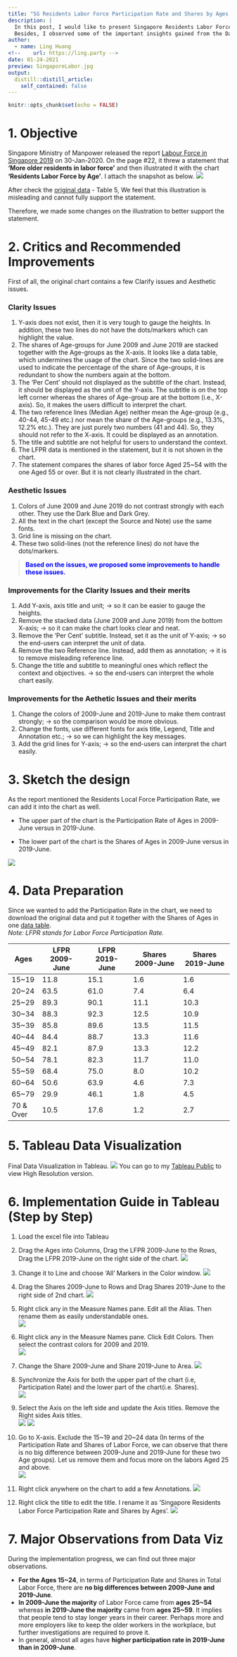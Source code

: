 ```yaml
---
title: "SG Residents Labor Force Participation Rate and Shares by Ages (2009 vs. 2019)"
description: |
  In this post, I would like to present Singapore Residents Labor Force Participation Rate and Shares by Ages in 2009 and in 2019 via the tool Tableau.  
  Besides, I observed some of the important insights gained from the Data Viz.
author:
  - name: Ling Huang
<!--    url: https://ling.party -->
date: 01-24-2021
preview: SingaporeLabor.jpg
output:
  distill::distill_article:
    self_contained: false
---
```



```r
knitr::opts_chunk$set(echo = FALSE)
```


# 1. Objective

Singapore Ministry of Manpower released the report [Labour Force in Singapore 2019](https://stats.mom.gov.sg/Pages/Labour-Force-In-Singapore-2019.aspx) on 30-Jan-2020. On the page #22, it threw a statement that **'More older residents in labor force'** and then illustrated it with the chart **'Residents Labor Force by Age'**. I attach the snapshot as below.
![](report.png)

After check the [original data](https://stats.mom.gov.sg/Pages/Labour-Force-Tables2019.aspx) - Table 5, We feel that this illustration is misleading and cannot fully support the statement.

Therefore, we made some changes on the illustration to better support the statement.

# 2. Critics and Recommended Improvements

First of all, the original chart contains a few Clarify issues and Aesthetic issues.

### Clarity Issues
1.  Y-axis does not exist, then it is very tough to gauge the heights. In addition, these two lines do not have the dots/markers which can highlight the value.  
2.  The shares of Age-groups for June 2009 and June 2019 are stacked together with the Age-groups as the X-axis. It looks like a data table, which undermines the usage of the chart. Since the two solid-lines are used to indicate the percentage of the share of Age-groups, it is redundant to show the numbers again at the bottom.  
3.  The 'Per Cent' should not displayed as the subtitle of the chart. Instead, it should be displayed as the unit of the Y-axis. The subtitle is on the top left corner whereas the shares of Age-group are at the bottom (i.e., X-axis). So, it makes the users difficult to interpret the chart.  
4.  The two reference lines (Median Age) neither mean the Age-group (e.g., 40-44, 45-49 etc.) nor mean the share of the Age-groups (e.g., 13.3%, 12.2% etc.). They are just purely two numbers (41 and 44). So, they should not refer to the X-axis. It could be displayed as an annotation.  
5.  The title and subtitle are not helpful for users to understand the context.  
6.  The LFPR data is mentioned in the statement, but it is not shown in the chart.  
7.  The statement compares the shares of labor force Aged 25~54 with the one Aged 55 or over. But it is not clearly illustrated in the chart. 

### Aesthetic Issues  
1.  Colors of June 2009 and June 2019 do not contrast strongly with each other. They use the Dark Blue and Dark Grey.  
2.  All the text in the chart (except the Source and Note) use the same fonts.  
3.  Grid line is missing on the chart.  
4.  These two solid-lines (not the reference lines) do not have the dots/markers.  

> <span style="color:blue">**Based on the issues, we proposed some improvements to handle these issues.** </span>

### Improvements for the Clarity Issues and their merits
1.	Add Y-axis, axis title and unit; -> so it can be easier to gauge the heights.
2.	Remove the stacked data (June 2009 and June 2019) from the bottom X-axis; -> so it can make the chart looks clear and neat.
3.	Remove the 'Per Cent' subtitle. Instead, set it as the unit of Y-axis; -> so the end-users can interpret the unit of data.
4.	Remove the two Reference line. Instead, add them as annotation; -> it is to remove misleading reference line.
5.	Change the title and subtitle to meaningful ones which reflect the context and objectives. -> so the end-users can interpret the whole chart easily.


### Improvements for the Aethetic Issues and their merits
1.	Change the colors of 2009-June and 2019-June to make them contrast strongly; -> so the comparison would be more obvious.
2.	Change the fonts, use different fonts for axis title, Legend, Title and Annotation etc.; -> so we can highlight the key messages.
3.	Add the grid lines for Y-axis; -> so the end-users can interpret the chart easily.

# 3. Sketch the design

As the report mentioned the Residents Local Force Participation Rate, we can add it into the chart as well.  

- The upper part of the chart is the Participation Rate of Ages in 2009-June versus in 2019-June. 

- The lower part of the chart is the Shares of Ages in 2009-June versus in 2019-June.  

![](sketch.jpg)

# 4. Data Preparation
Since we wanted to add the Participation Rate in the chart, we need to download the original data and put it together with the Shares of Ages in one [data table](./LFPRandSharesByAges.xlsx).  
_Note: LFPR stands for Labor Force Participation Rate._

| Ages      	| LFPR 2009-June 	| LFPR 2019-June 	| Shares 2009-June 	| Shares 2019-June 	|
|-----------	|----------------	|----------------	|------------------	|------------------	|
| 15~19     	|           11.8 	|           15.1 	|              1.6 	|              1.6 	|
| 20~24     	|           63.5 	|           61.0 	|              7.4 	|              6.4 	|
| 25~29     	|           89.3 	|           90.1 	|             11.1 	|             10.3 	|
| 30~34     	|           88.3 	|           92.3 	|             12.5 	|             10.9 	|
| 35~39     	|           85.8 	|           89.6 	|             13.5 	|             11.5 	|
| 40~44     	|           84.4 	|           88.7 	|             13.3 	|             11.6 	|
| 45~49     	|           82.1 	|           87.9 	|             13.3 	|             12.2 	|
| 50~54     	|           78.1 	|           82.3 	|             11.7 	|             11.0 	|
| 55~59     	|           68.4 	|           75.0 	|              8.0 	|             10.2 	|
| 60~64     	|           50.6 	|           63.9 	|              4.6 	|              7.3 	|
| 65~79     	|           29.9 	|           46.1 	|              1.8 	|              4.5 	|
| 70 & Over 	|           10.5 	|           17.6 	|              1.2 	|              2.7 	|

# 5. Tableau Data Visualization
Final Data Visualization in Tableau.
![](FinalChart.png)
You can go to my [Tableau Public](https://public.tableau.com/profile/hngling#!/vizhome/Makeover1_LH/Sheet1) to view High Resolution version.


# 6. Implementation Guide in Tableau (Step by Step)

1.    Load the excel file into Tableau
2.    Drag the Ages into Columns, Drag the LFPR 2009-June to the Rows, Drag the LFPR 2019-June on the right side of the chart.
![](images/2.png)
3.    Change it to Line and choose 'All' Markers in the Color window.
![](images/3.png)
4.    Drag the Shares 2009-June to Rows and Drag Shares 2019-June to the right side of 2nd chart.
![](images/4.png)
5.    Right click any in the Measure Names pane. Edit all the Alias. Then rename them as easily understandable ones.  
![](images/5.png)

6.    Right click any in the Measure Names pane. Click Edit Colors. Then select the contrast colors for 2009 and 2019.  
![](images/6.png)

7.    Change the Share 2009-June and Share 2019-June to Area.
![](images/7.png)

8.    Synchronize the Axis for both the upper part of the chart (i.e, Participation Rate) and the lower part of the chart(i.e. Shares).  
![](images/8.png)

9.    Select the Axis on the left side and update the Axis titles. Remove the Right sides Axis titles.  
![](images/9.png)
![](images/10.png)

10. Go to X-axis. Exclude the 15~19 and 20~24 data (In terms of the Participation Rate and Shares of Labor Force, we can observe that there is no big difference between 2009-June and 2019-June for these two Age groups). Let us remove them and focus more on the labors Aged 25 and above.  
![](images/11.png)
11.   Right click anywhere on the chart to add a few Annotations.
![](images/12.png)
12.   Right click the title to edit the title. I rename it as 'Singapore Residents Labor Force Participation Rate and Shares by Ages'.
![](images/13.png)



# 7. Major Observations from Data Viz

During the implementation progress, we can find out three major observations.

- **For the Ages 15~24**, in terms of Participation Rate and Shares in Total Labor Force, there are **no big differences between 2009-June and 2019-June**.
- **In 2009-June the majority** of Labor Force came from **ages 25~54** whereas **in 2019-June the majority** came from **ages 25~59**. It implies that people tend to stay longer years in their career. Perhaps more and more employers like to keep the older workers in the workplace, but further investigations are required to prove it.
- In general, almost all ages have **higher participation rate in 2019-June than in 2009-June**.










